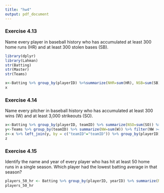 ```yaml
---
title: "hw4"
output: pdf_document
---
```


### Exercise 4.13
Name every player in baseball history who has accumulated at least 300 home runs (HR)
and at least 300 stolen bases (SB).
```r
library(dplyr)
library(Lahman)
str(Batting)
str(Master)
str(Teams)
```

```r
x<-Batting %>% group_by(playerID) %>%summarize(NHR=sum(HR), NSB=sum(SB)) %>% filter(NHR >= 300 & NSB>=300) %>% select(playerID) %>% left_join(Master, by = c("playerID"="playerID")) %>% select(nameGiven)%>% arrange(nameGiven)
x
```

### Exercise 4.14
Name every pitcher in baseball history who has accumulated at least 300 wins (W) and
at least 3,000 strikeouts (SO).

```r
x<-Batting %>% group_by(playerID, teamID) %>% summarize(NSO=sum(SO)) %>% select(playerID, teamID, NSO)
y<-Teams %>% group_by(teamID) %>% summarize(NW=sum(W)) %>% filter(NW >= 300) %>% select(teamID, NW)
z<-x %>% left_join(y, by = c("teamID"="teamID")) %>% group_by(playerID) %>% summarize(NNSO=sum(NSO), NNW=sum(NW)) %>% filter(NNSO>=2500) %>% select(playerID, NNW, NNSO) %>% left_join(Master, by = c("playerID"="playerID")) %>% select(nameGiven)%>% arrange(nameGiven)
z
```
### Exercise 4.15
Identify the name and year of every player who has hit at least 50 home runs in a single
season. Which player had the lowest batting average in that season?

```r
players_50_hr <- Batting %>% group_by(playerID, yearID) %>% summarize(NHR=sum(HR)) %>% filter(NHR>=50) %>% select(playerID, yearID) %>% left_join(Master, by = c("playerID"="playerID")) %>% select(nameGiven, yearID) %>% arrange(nameGiven, yearID)
players_50_hr
```
